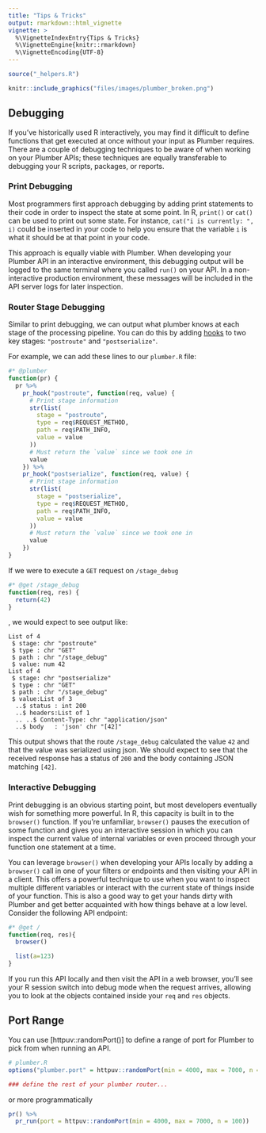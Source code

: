 ```yaml
---
title: "Tips & Tricks"
output: rmarkdown::html_vignette
vignette: >
  %\VignetteIndexEntry{Tips & Tricks}
  %\VignetteEngine{knitr::rmarkdown}
  %\VignetteEncoding{UTF-8}
---
```


```r
source("_helpers.R")
```

```r
knitr::include_graphics("files/images/plumber_broken.png")
```

## Debugging

If you've historically used R interactively, you may find it difficult to define functions that get executed at once without your input as Plumber requires. There are a couple of debugging techniques to be aware of when working on your Plumber APIs; these techniques are equally transferable to debugging your R scripts, packages, or reports.

### Print Debugging

Most programmers first approach debugging by adding print statements to their code in order to inspect the state at some point. In R, `print()` or `cat()` can be used to print out some state. For instance, `cat("i is currently: ", i)` could be inserted in your code to help you ensure that the variable `i` is what it should be at that point in your code.

This approach is equally viable with Plumber. When developing your Plumber API in an interactive environment, this debugging output will be logged to the same terminal where you called `run()` on your API. In a non-interactive production environment, these messages will be included in the API server logs for later inspection.

### Router Stage Debugging

Similar to print debugging, we can output what plumber knows at each stage of the processing pipeline.  You can do this by adding [hooks](./programmatic-usage.html#router-hooks) to two key stages: `"postroute"` and `"postserialize"`.

For example, we can add these lines to our `plumber.R` file:

```r
#* @plumber
function(pr) {
  pr %>%
    pr_hook("postroute", function(req, value) {
      # Print stage information
      str(list(
        stage = "postroute",
        type = req$REQUEST_METHOD,
        path = req$PATH_INFO,
        value = value
      ))
      # Must return the `value` since we took one in
      value
    }) %>%
    pr_hook("postserialize", function(req, value) {
      # Print stage information
      str(list(
        stage = "postserialize",
        type = req$REQUEST_METHOD,
        path = req$PATH_INFO,
        value = value
      ))
      # Must return the `value` since we took one in
      value
    })
}
```

If we were to execute a `GET` request on `/stage_debug`

```r
#* @get /stage_debug
function(req, res) {
  return(42)
}
```
, we would expect to see output like:

```
List of 4
 $ stage: chr "postroute"
 $ type : chr "GET"
 $ path : chr "/stage_debug"
 $ value: num 42
List of 4
 $ stage: chr "postserialize"
 $ type : chr "GET"
 $ path : chr "/stage_debug"
 $ value:List of 3
  ..$ status : int 200
  ..$ headers:List of 1
  .. ..$ Content-Type: chr "application/json"
  ..$ body   : 'json' chr "[42]"
```

This output shows that the route `/stage_debug` calculated the value `42` and that the value was serialized using json.  We should expect to see that the received response has a status of `200` and the body containing JSON matching `[42]`.



### Interactive Debugging

Print debugging is an obvious starting point, but most developers eventually wish for something more powerful. In R, this capacity is built in to the `browser()` function. If you're unfamiliar, `browser()` pauses the execution of some function and gives you an interactive session in which you can inspect the current value of internal variables or even proceed through your function one statement at a time.

You can leverage `browser()` when developing your APIs locally by adding a `browser()` call in one of your filters or endpoints and then visiting your API in a client. This offers a powerful technique to use when you want to inspect multiple different variables or interact with the current state of things inside of your function. This is also a good way to get your hands dirty with Plumber and get better acquainted with how things behave at a low level. Consider the following API endpoint:

```r
#* @get /
function(req, res){
  browser()

  list(a=123)
}
```

If you run this API locally and then visit the API in a web browser, you'll see your R session switch into debug mode when the request arrives, allowing you to look at the objects contained inside your `req` and `res` objects.


## Port Range

You can use [httpuv::randomPort()] to define a range of port for Plumber to pick from when running an API.

```r
# plumber.R
options("plumber.port" = httpuv::randomPort(min = 4000, max = 7000, n = 100))

### define the rest of your plumber router...
```

or more programmatically

```r
pr() %>%
  pr_run(port = httpuv::randomPort(min = 4000, max = 7000, n = 100))
```
